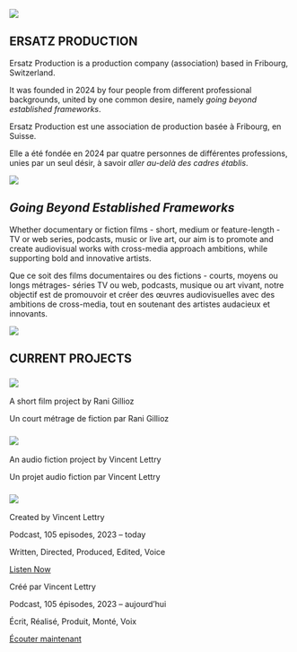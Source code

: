 ::: {.hero-section}
![](images/index-image.jpeg)

::: {.hero-content}
# ERSATZ PRODUCTION
:::
:::

::: {.index-text}
::: {.content-visible when-profile="english"}
Ersatz Production is a production company (association) based in Fribourg, Switzerland.

It was founded in 2024 by four people from different professional backgrounds, united by one common desire, namely *going beyond established frameworks*.
:::
::: {.content-visible when-profile="french"}
Ersatz Production est une association de production basée à Fribourg, en Suisse.

Elle a été fondée en 2024 par quatre personnes de différentes professions, unies par un seul désir, à savoir *aller au-delà des cadres établis*.
:::
:::

::: {.hero-section}
![](images/index-2nd-image.jpeg)

::: {.hero-content}
# *Going Beyond Established Frameworks*
:::
:::
::: {.index-text}
::: {.content-visible when-profile="english"}
Whether documentary or fiction films - short, medium or feature-length - TV or web series, podcasts, music or live art, our aim is to promote and create audiovisual works with cross-media approach ambitions, while supporting bold and innovative artists.
::: 
::: {.content-visible when-profile="french"}
Que ce soit des films documentaires ou des fictions - courts, moyens ou longs métrages- séries TV ou web, podcasts, musique ou art vivant, notre objectif est de promouvoir et créer des œuvres audiovisuelles avec des ambitions de cross-media, tout en soutenant des artistes audacieux et innovants.
:::
:::

::: {.hero-section}
![](images/projects-line.jpeg)

::: {.hero-content}
# CURRENT PROJECTS
:::
:::

::: {.project-grid}


::: {.project-card}
### ![](images/meat_me_logo_paysage.jpeg)
::: {.content-visible when-profile="english"}
A short film project by Rani Gillioz
:::
::: {.content-visible when-profile="french"}
Un court métrage de fiction par Rani Gillioz
:::
:::

::: {.project-card}
### ![](images/si-les-morts-pouvaient-parler.jpg)
::: {.content-visible when-profile="english"}
An audio fiction project by Vincent Lettry
:::
::: {.content-visible when-profile="french"}
Un projet audio fiction par Vincent Lettry
:::
:::


::: {.project-card}
### ![](images/crypto-facto_petit.jpg)
::: {.content-visible when-profile="english"}

Created by Vincent Lettry

Podcast, 105 episodes, 2023 – today

Written, Directed, Produced, Edited, Voice

[Listen Now](https://cryptofacto.buzzsprout.com){.button}
:::
::: {.content-visible when-profile="french"}

Créé par Vincent Lettry

Podcast, 105 épisodes, 2023 – aujourd'hui

Écrit, Réalisé, Produit, Monté, Voix

[Écouter maintenant](https://cryptofacto.buzzsprout.com){.button}
:::
:::
:::

<a rel="me" style="display:none" href="https://github.com/ersatz-production">Hidden link used to verify my account on GitHub</a>
